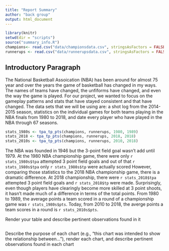 ```yaml
---
title: "Report Summary"
author: "back group"
output: html_document
---
```

```r
library(knitr)
setwd(dir = "scripts")
source("summary_info.R")
champions<- read.csv("data/championsdata.csv", stringsAsFactors = FALSE)
runnerups <- read.csv("data/runnerupsdata.csv", stringsAsFactors = FALSE)
```
## Introductory Paragraph
  The National Basketball Assoication (NBA) has been around for almost 75 year and over the years the game of basketball has changed in my ways. The names of teams have changed, the unfiforms have changed, and even the way the game is played. For our project, we wanted to focus on the gameplay patterns and stats that have stayed consistent and that have changed. The data sets that we will be using are: a shot log from the 2014-2015 season, statistics on the individual games for both teams playing in the NBA finals from 1980 to 2018, and date every player who have played in the NBA through 67 seasons.

```r
stats_1980s <- tpa_tp_pts(champions, runnerups, 1980, 1989)
stats_2018 <- tpa_tp_pts(champions, runnerups, 2018, 2018)
stats_2010s <- tpa_tp_pts(champions, runnerups, 2010, 2018)
```

The NBA was founded in 1946 but the 3-point field goal wasn't add until 1979. At the 1980 NBA championship game, there were only `r stats_1980s$tpa` attempted 3 point field goals and out of that `r stats_1980s$tpa` only 
`r stats_1980s$tp` were actually scored However, comparing those statistics to the 2018 NBA championship game, there is a dramatic difference. At 2018 championship, there were `r stats_2018$tpa` attempted 3 point field goals and `r stats_2018$tp` were made. Surprisingly, even though players have clearingly become more skilled at 3 point shoots, it hasn't made much of a difference in terms of the total points. From 1980 to 1989, the average points a team scored in a round of a championship game was `r stats_1980s$pts`. Today, from 2010 to 2018, the averge points a team scores in a round is `r stats_2010s$pts`. 

Render your table and describe pertinent observations found in it

```r
```
Describe the purpose of each chart (e.g., "this chart was intended to show the relationship between..."), render each chart, and describe pertinent observations found in each chart